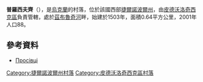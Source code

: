 {{coord|49|35|47|N|26|12|8|E|scale:30000|display=title}}

'''普羅西夫齊'''（{{lang-uk|Просівці}}），是[[烏克蘭|烏克蘭]]的村落，位於該國西部[[捷爾諾波爾州|捷爾諾波爾州]]，由[[皮德沃洛奇西克區|皮德沃洛奇西克區]]負責管轄，處於[[茲布魯奇河|茲布魯奇河]]畔，始建於1503年，面積0.64平方公里，2001年人口88。

==參考資料==
*[https://web.archive.org/web/20120118063413/http://gska2.rada.gov.ua/pls/z7502/A005?rdat1=20.10.2003&rf7571=31497 Просівці]

{{DEFAULTSORT:Просівці}}
[[Category:捷爾諾波爾州村落|Category:捷爾諾波爾州村落]]
[[Category:皮德沃洛奇西克區村落|Category:皮德沃洛奇西克區村落]]


{{Ternopil-geo-stub}}